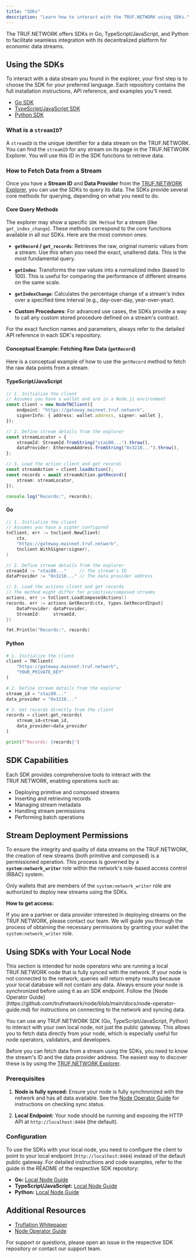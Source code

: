 ---
title: "SDKs"
description: "Learn how to interact with the TRUF.NETWORK using SDKs."
---

The TRUF.NETWORK offers SDKs in Go, TypeScript/JavaScript, and Python to facilitate seamless integration with its decentralized platform for economic data streams.

## Using the SDKs

To interact with a data stream you found in the explorer, your first step is to choose the SDK for your preferred language. Each repository contains the full installation instructions, API reference, and examples you'll need.

- [Go SDK](https://github.com/trufnetwork/sdk-go)
- [TypeScript/JavaScript SDK](https://github.com/trufnetwork/sdk-js)
- [Python SDK](https://github.com/trufnetwork/sdk-py)

### What is a `streamID`?

A `streamID` is the unique identifier for a data stream on the TRUF.NETWORK. You can find the `streamID` for any stream on its page in the TRUF.NETWORK Explorer. You will use this ID in the SDK functions to retrieve data.

### How to Fetch Data from a Stream

Once you have a **Stream ID** and **Data Provider** from the [TRUF.NETWORK Explorer](https://truf.network/explorer), you can use the SDKs to query its data. The SDKs provide several core methods for querying, depending on what you need to do.

#### Core Query Methods

The explorer may show a specific `SDK Method` for a stream (like `get_index_change`). These methods correspond to the core functions available in all our SDKs. Here are the most common ones:

- **`getRecord` / `get_records`**: Retrieves the raw, original numeric values from a stream. Use this when you need the exact, unaltered data. This is the most fundamental query.

- **`getIndex`**: Transforms the raw values into a normalized index (based to 100). This is useful for comparing the performance of different streams on the same scale.

- **`getIndexChange`**: Calculates the percentage change of a stream's index over a specified time interval (e.g., day-over-day, year-over-year).

- **Custom Procedures**: For advanced use cases, the SDKs provide a way to call any custom stored procedure defined on a stream's contract.

For the exact function names and parameters, always refer to the detailed API reference in each SDK's repository.

#### Conceptual Example: Fetching Raw Data (`getRecord`)

Here is a conceptual example of how to use the `getRecord` method to fetch the raw data points from a stream.

#### TypeScript/JavaScript

```ts
// 1. Initialize the client
// Assumes you have a wallet and are in a Node.js environment
const client = new NodeTNClient({
	endpoint: "https://gateway.mainnet.truf.network",
	signerInfo: { address: wallet.address, signer: wallet },
});

// 2. Define stream details from the explorer
const streamLocator = {
	streamId: StreamId.fromString("stai00...").throw(),
	dataProvider: EthereumAddress.fromString("0x3210...").throw(),
};

// 3. Load the action client and get records
const streamAction = client.loadAction();
const records = await streamAction.getRecord({
	stream: streamLocator,
});

console.log("Records:", records);
```

#### Go

```go
// 1. Initialize the client
// Assumes you have a signer configured
tnClient, err := tnclient.NewClient(
	ctx,
	"https://gateway.mainnet.truf.network",
	tnclient.WithSigner(signer),
)

// 2. Define stream details from the explorer
streamId := "stai00..."     // The stream's ID
dataProvider := "0x3210..." // The data provider address

// 3. Load the actions client and get records
// The method might differ for primitive/composed streams
actions, err := tnClient.LoadComposedActions()
records, err := actions.GetRecord(ctx, types.GetRecordInput{
	DataProvider: dataProvider,
	StreamId:     streamId,
})

fmt.Println("Records:", records)
```

#### Python

```python
# 1. Initialize the client
client = TNClient(
    "https://gateway.mainnet.truf.network",
    "YOUR_PRIVATE_KEY"
)

# 2. Define stream details from the explorer
stream_id = "stai00..."
data_provider = "0x3210..."

# 3. Get records directly from the client
records = client.get_records(
    stream_id=stream_id,
    data_provider=data_provider
)

print(f"Records: {records}")
```

## SDK Capabilities

Each SDK provides comprehensive tools to interact with the TRUF.NETWORK, enabling operations such as:

- Deploying primitive and composed streams
- Inserting and retrieving records
- Managing stream metadata
- Handling stream permissions
- Performing batch operations

## Stream Deployment Permissions

To ensure the integrity and quality of data streams on the TRUF.NETWORK, the creation of new streams (both primitive and composed) is a permissioned operation. This process is governed by a **`system:network_writer`** role within the network's role-based access control (RBAC) system.

Only wallets that are members of the `system:network_writer` role are authorized to deploy new streams using the SDKs.

**How to get access:**

If you are a partner or data provider interested in deploying streams on the TRUF.NETWORK, please contact our team. We will guide you through the process of obtaining the necessary permissions by granting your wallet the `system:network_writer` role.

## Using SDKs with Your Local Node

<Note>
	This section is intended for node operators who are running a local
	TRUF.NETWORK node that is fully synced with the network. If your node is not
	connected to the network, queries will return empty results because your local
	database will not contain any data. Always ensure your node is synchronized
	before using it as an SDK endpoint. Follow the [Node Operator
	Guide](https://github.com/trufnetwork/node/blob/main/docs/node-operator-guide.md)
	for instructions on connecting to the network and syncing data.
</Note>

You can use any TRUF.NETWORK SDK (Go, TypeScript/JavaScript, Python) to interact with your own local node, not just the public gateway. This allows you to fetch data directly from your node, which is especially useful for node operators, validators, and developers.

Before you can fetch data from a stream using the SDKs, you need to know the stream's ID and the data provider address. The easiest way to discover these is by using the [TRUF.NETWORK Explorer](https://truf.network/explorer/0x4710a8d8f0d845da110086812a32de6d90d7ff5c/stai0000000000000000000000000000).

### Prerequisites

1. **Node is fully synced:**
   Ensure your node is fully synchronized with the network and has all data available.
   See the [Node Operator Guide](https://github.com/trufnetwork/node/blob/main/docs/node-operator-guide.md#7-verify-node-synchronization) for instructions on checking sync status.

2. **Local Endpoint:**
   Your node should be running and exposing the HTTP API at `http://localhost:8484` (the default).

### Configuration

To use the SDKs with your local node, you need to configure the client to point to your local endpoint (`http://localhost:8484`) instead of the default public gateway. For detailed instructions and code examples, refer to the guide in the README of the respective SDK repository:

- **Go:** [Local Node Guide](https://github.com/trufnetwork/sdk-go?tab=readme-ov-file#local-node-testing)
- **TypeScript/JavaScript:** [Local Node Guide](https://github.com/trufnetwork/sdk-js?tab=readme-ov-file#using-the-sdk-with-your-local-node)
- **Python:** [Local Node Guide](https://github.com/trufnetwork/sdk-py?tab=readme-ov-file#local-node-testing-and-development)

## Additional Resources

- [Truflation Whitepaper](https://whitepaper.truflation.com)
- [Node Operator Guide](./node-operator-guide)

For support or questions, please open an issue in the respective SDK repository or contact our support team.
